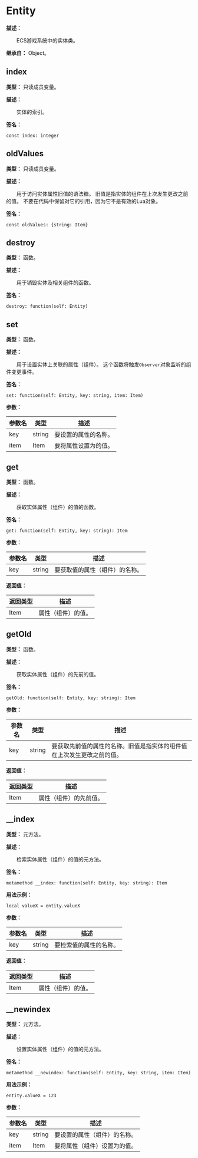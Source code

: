 
# Entity

**描述：**

&emsp;&emsp;ECS游戏系统中的实体类。

**继承自：** Object。

## index

**类型：** 只读成员变量。

**描述：**

&emsp;&emsp;实体的索引。

**签名：**
```tl
const index: integer
```

## oldValues

**类型：** 只读成员变量。

**描述：**

&emsp;&emsp;用于访问实体属性旧值的语法糖。
旧值是指实体的组件在上次发生更改之前的值。
不要在代码中保留对它的引用，因为它不是有效的Lua对象。

**签名：**
```tl
const oldValues: {string: Item}
```

## destroy

**类型：** 函数。

**描述：**

&emsp;&emsp;用于销毁实体及相关组件的函数。

**签名：**
```tl
destroy: function(self: Entity)
```

## set

**类型：** 函数。

**描述：**

&emsp;&emsp;用于设置实体上关联的属性（组件）。
这个函数将触发`Observer`对象监听的组件变更事件。

**签名：**
```tl
set: function(self: Entity, key: string, item: Item)
```

**参数：**

| 参数名 | 类型 | 描述 |
| --- | --- | --- |
| key | string | 要设置的属性的名称。 |
| item | Item | 要将属性设置为的值。 |

## get

**类型：** 函数。

**描述：**

&emsp;&emsp;获取实体属性（组件）的值的函数。

**签名：**
```tl
get: function(self: Entity, key: string): Item
```

**参数：**

| 参数名 | 类型 | 描述 |
| --- | --- | --- |
| key | string | 要获取值的属性（组件）的名称。 |

**返回值：**

| 返回类型 | 描述 |
| --- | --- |
| Item | 属性（组件）的值。 |

## getOld

**类型：** 函数。

**描述：**

&emsp;&emsp;获取实体属性（组件）的先前的值。

**签名：**
```tl
getOld: function(self: Entity, key: string): Item
```

**参数：**

| 参数名 | 类型 | 描述 |
| --- | --- | --- |
| key | string | 要获取先前值的属性的名称。旧值是指实体的组件值在上次发生更改之前的值。 |

**返回值：**

| 返回类型 | 描述 |
| --- | --- |
| Item | 属性（组件）的先前值。 |

## __index

**类型：** 元方法。

**描述：**

&emsp;&emsp;检索实体属性（组件）的值的元方法。

**签名：**
```tl
metamethod __index: function(self: Entity, key: string): Item
```

**用法示例：**
```tl
local valueX = entity.valueX
```

**参数：**

| 参数名 | 类型 | 描述 |
| --- | --- | --- |
| key | string | 要检索值的属性的名称。 |

**返回值：**

| 返回类型 | 描述 |
| --- | --- |
| Item | 属性（组件）的值。 |

## __newindex

**类型：** 元方法。

**描述：**

&emsp;&emsp;设置实体属性（组件）的值的元方法。

**签名：**
```tl
metamethod __newindex: function(self: Entity, key: string, item: Item)
```

**用法示例：**
```tl
entity.valueX = 123
```

**参数：**

| 参数名 | 类型 | 描述 |
| --- | --- | --- |
| key | string | 要设置的属性（组件）的名称。 |
| item | Item | 要将属性（组件）设置为的值。 |